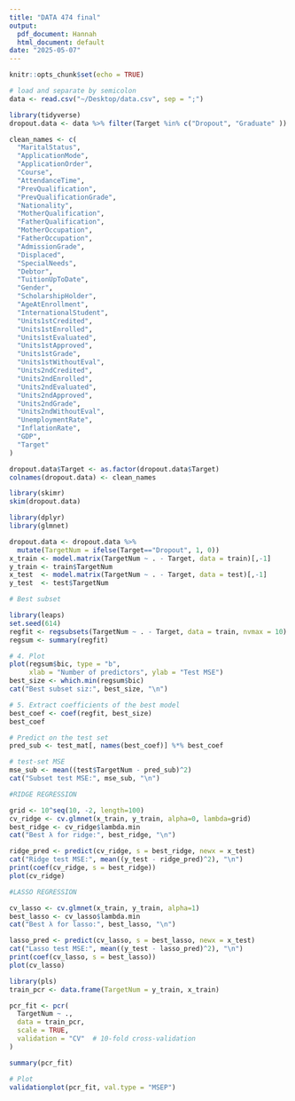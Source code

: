 ```yaml
---
title: "DATA 474 final"
output:
  pdf_document: Hannah 
  html_document: default
date: "2025-05-07"
---
```


```r
knitr::opts_chunk$set(echo = TRUE)
```

```r
# load and separate by semicolon
data <- read.csv("~/Desktop/data.csv", sep = ";")

```

```r

library(tidyverse)
dropout.data <- data %>% filter(Target %in% c("Dropout", "Graduate" ))
```

```r
clean_names <- c(
  "MaritalStatus",
  "ApplicationMode",
  "ApplicationOrder",
  "Course",
  "AttendanceTime", 
  "PrevQualification",
  "PrevQualificationGrade",
  "Nationality",
  "MotherQualification",
  "FatherQualification",
  "MotherOccupation",
  "FatherOccupation",
  "AdmissionGrade",
  "Displaced",
  "SpecialNeeds",
  "Debtor",
  "TuitionUpToDate",
  "Gender",
  "ScholarshipHolder",
  "AgeAtEnrollment",
  "InternationalStudent",
  "Units1stCredited",
  "Units1stEnrolled",
  "Units1stEvaluated",
  "Units1stApproved",
  "Units1stGrade",
  "Units1stWithoutEval",
  "Units2ndCredited",
  "Units2ndEnrolled",
  "Units2ndEvaluated",
  "Units2ndApproved",
  "Units2ndGrade",
  "Units2ndWithoutEval",
  "UnemploymentRate",
  "InflationRate",
  "GDP",
  "Target"
)

```


```r
dropout.data$Target <- as.factor(dropout.data$Target)
colnames(dropout.data) <- clean_names
```

```r
library(skimr)
skim(dropout.data)
```

```r


library(dplyr)
library(glmnet)

dropout.data <- dropout.data %>%
  mutate(TargetNum = ifelse(Target=="Dropout", 1, 0))
x_train <- model.matrix(TargetNum ~ . - Target, data = train)[,-1]
y_train <- train$TargetNum
x_test  <- model.matrix(TargetNum ~ . - Target, data = test)[,-1]
y_test  <- test$TargetNum

```


```r
# Best subset

library(leaps)
set.seed(614)
regfit <- regsubsets(TargetNum ~ . - Target, data = train, nvmax = 10)
regsum <- summary(regfit)

# 4. Plot 
plot(regsum$bic, type = "b",
     xlab = "Number of predictors", ylab = "Test MSE")
best_size <- which.min(regsum$bic)
cat("Best subset siz:", best_size, "\n")

# 5. Extract coefficients of the best model
best_coef <- coef(regfit, best_size)
best_coef

# Predict on the test set
pred_sub <- test_mat[, names(best_coef)] %*% best_coef

# test‐set MSE
mse_sub <- mean((test$TargetNum - pred_sub)^2)
cat("Subset test MSE:", mse_sub, "\n")


```

```r
#RIDGE REGRESSION

grid <- 10^seq(10, -2, length=100)
cv_ridge <- cv.glmnet(x_train, y_train, alpha=0, lambda=grid)
best_ridge <- cv_ridge$lambda.min
cat("Best λ for ridge:", best_ridge, "\n")

ridge_pred <- predict(cv_ridge, s = best_ridge, newx = x_test)
cat("Ridge test MSE:", mean((y_test - ridge_pred)^2), "\n")
print(coef(cv_ridge, s = best_ridge))
plot(cv_ridge)

```

```r
#LASSO REGRESSION

cv_lasso <- cv.glmnet(x_train, y_train, alpha=1)
best_lasso <- cv_lasso$lambda.min
cat("Best λ for lasso:", best_lasso, "\n")

lasso_pred <- predict(cv_lasso, s = best_lasso, newx = x_test)
cat("Lasso test MSE:", mean((y_test - lasso_pred)^2), "\n")
print(coef(cv_lasso, s = best_lasso))
plot(cv_lasso)

```


```r
library(pls)
train_pcr <- data.frame(TargetNum = y_train, x_train)

pcr_fit <- pcr(
  TargetNum ~ .,
  data = train_pcr,
  scale = TRUE,
  validation = "CV"  # 10-fold cross-validation
)

summary(pcr_fit)

# Plot 
validationplot(pcr_fit, val.type = "MSEP")


```
